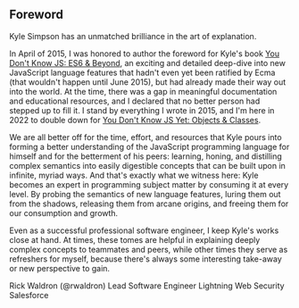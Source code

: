 
## Foreword

Kyle Simpson has an unmatched brilliance in the art of explanation.

In April of 2015, I was honored to author the foreword for Kyle's book [You Don't Know JS: ES6 & Beyond](https://www.oreilly.com/library/view/you-dont-know/9781491905241/), an exciting and detailed deep-dive into new JavaScript language features that hadn't even yet been ratified by Ecma (that wouldn't happen until June 2015), but had already made their way out into the world. At the time, there was a gap in meaningful documentation and educational resources, and I declared that no better person had stepped up to fill it. I stand by everything I wrote in 2015, and I'm here in 2022 to double down for [You Don't Know JS Yet: Objects & Classes](https://example.com).

We are all better off for the time, effort, and resources that Kyle pours into forming a better understanding of the JavaScript programming language for himself and for the betterment of his peers: learning, honing, and distilling complex semantics into easily digestible concepts that can be built upon in infinite, myriad ways. And that's exactly what we witness here: Kyle becomes an expert in programming subject matter by consuming it at every level. By probing the semantics of new language features, luring them out from the shadows, releasing them from arcane origins, and freeing them for our consumption and growth.

Even as a successful professional software engineer, I keep Kyle's works close at hand. At times, these tomes are helpful in explaining deeply complex concepts to teammates and peers, while other times they serve as refreshers for myself, because there's always some interesting take-away or new perspective to gain.

Rick Waldron (@rwaldron)
Lead Software Engineer
Lightning Web Security
Salesforce
